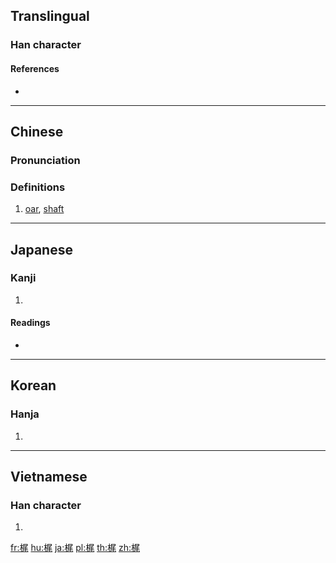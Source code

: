 ==Translingual==

===Han character===
{{Han char|rn=75|rad=木|as=07|sn=11|four=|canj=DSHU|ids=⿰木尾}}

====References====
* {{Han ref|kx=0531.100|dkj=14889|dj=0919.110|hdz=21221.090|uh=68B6|ud=26806}}

----

==Chinese==
{{zh-forms}}

===Pronunciation===
{{zh-pron
|m=wěi
|c=mei5
|mc=
|oc=
|ma=
|cat=n
}}

===Definitions===
{{zh-hanzi}}

# [[oar]], [[shaft]]

----

==Japanese==

===Kanji===
{{ja-kanji|grade=|rs=木07}}

# {{defn|lang=ja|sort=木07}}

====Readings====
* {{ja-readings|goon=[[み]] (mi)|kanon=[[び]] (bi)|kun=[[こずえ]] (kozue), [[かじ]] (kaji)}}

----

==Korean==

===Hanja===
{{ko-hanja|hangeul=미|eumhun=|rv=mi|mr=mi|y=mi}}

# {{defn|lang=ko|sort=木07}}

----

==Vietnamese==

===Han character===
{{vi-readings|rs=木07|hanviet=vả}}

# {{defn|lang=vi|sort=木07}}

[[fr:梶]]
[[hu:梶]]
[[ja:梶]]
[[pl:梶]]
[[th:梶]]
[[zh:梶]]